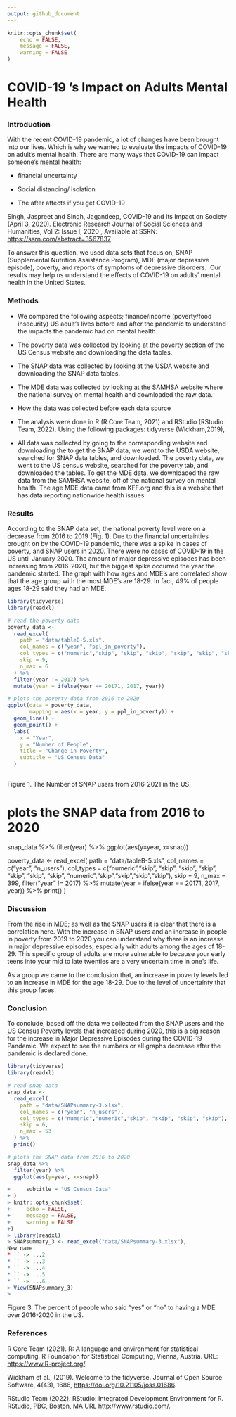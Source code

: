 ```yaml
---
output: github_document
---
```


```r
knitr::opts_chunk$set(
    echo = FALSE,
    message = FALSE,
    warning = FALSE
)
```

# COVID-19 's Impact on Adults Mental Health

### Introduction

With the recent COVID-19 pandemic, a lot of changes have been brought into our lives. Which is why we wanted to evaluate the impacts of COVID-19 on adult's mental health. There are many ways that COVID-19 can impact someone's mental health:

-   financial uncertainty

-   Social distancing/ isolation

-   The after affects if you get COVID-19

Singh, Jaspreet and Singh, Jagandeep, COVID-19 and Its Impact on Society (April 3, 2020). Electronic Research Journal of Social Sciences and Humanities, Vol 2: Issue I, 2020 , Available at SSRN: <https://ssrn.com/abstract=3567837>

To answer this question, we used data sets that focus on, SNAP (Supplemental Nutrition Assistance Program), MDE (major depressive episode), poverty, and reports of symptoms of depressive disorders.  Our results may help us understand the effects of COVID-19 on adults' mental health in the United States.

### Methods

-   We compared the following aspects; finance/income (poverty/food insecurity) US adult's lives before and after the pandemic to understand the impacts the pandemic had on mental health. 

-   The poverty data was collected by looking at the poverty section of the US Census website and downloading the data tables.

-   The SNAP data was collected by looking at the USDA website and downloading the SNAP data tables.

-   The MDE data was collected by looking at the SAMHSA website where the national survey on mental health and downloaded the raw data.

-   How the data was collected before each data source

-   The analysis were done in R (R Core Team, 2021) and RStudio (RStudio Team, 2022). Using the following packages: tidyverse (Wickham,2019),

-   All data was collected by going to the corresponding website and downloading the to get the SNAP data, we went to the USDA website, searched for SNAP data tables, and downloaded. The poverty data, we went to the US census website, searched for the poverty tab, and downloaded the tables. To get the MDE data, we downloaded the raw data from the SAMHSA website, off of the national survey on mental health. The age MDE data came from KFF.org and this is a website that has data reporting nationwide health issues.

### Results

According to the SNAP data set, the national poverty level were on a decrease from 2016 to 2019 (Fig. 1). Due to the financial uncertainties brought on by the COVID-19 pandemic, there was a spike in cases of poverty, and SNAP users in 2020. There were no cases of COVID-19 in the US until January 2020. The amount of major depressive episodes has been increasing from 2016-2020, but the biggest spike occurred the year the pandemic started. The graph with how ages and MDE's are correlated show that the age group with the most MDE's are 18-29. In fact, 49% of people ages 18-29 said they had an MDE.

```r

library(tidyverse)
library(readxl)

# read the poverty data
poverty_data <- 
  read_excel(
    path = "data/tableB-5.xls",
    col_names = c("year", "ppl_in_poverty"),
    col_types = c("numeric","skip", "skip", "skip", "skip", "skip", "skip", "skip", "numeric","skip","skip","skip","skip"),
    skip = 9,
    n_max = 6
  ) %>% 
  filter(year != 2017) %>% 
  mutate(year = ifelse(year == 20171, 2017, year))

# plots the poverty data from 2016 to 2020
ggplot(data = poverty_data, 
       mapping = aes(x = year, y = ppl_in_poverty)) +
  geom_line() + 
  geom_point() +
  labs(
    x = "Year",
    y = "Number of People",
    title = "Change in Poverty",
    subtitle = "US Census Data"
  )
 
```

Figure 1. The Number of SNAP users from 2016-2021 in the US.

# plots the SNAP data from 2016 to 2020
snap_data %>% 
  filter(year) %>% 
  ggplot(aes(y=year, x=snap))


poverty_data <-
  read_excel(
    path = "data/tableB-5.xls",
    col_names = c("year", "n_users"),
    col_types = c("numeric","skip", "skip", "skip", "skip", "skip", "skip", "skip", "numeric","skip","skip","skip","skip"),
skip = 9,
n_max = 399,
filter("year" != 2017) %>% 
  mutate(year = ifelse(year == 20171, 2017, year)) %>% 
  print()
)



### Discussion

From the rise in MDE; as well as the SNAP users it is clear that there is a correlation here. With the increase in SNAP users and an increase in people in poverty from 2019 to 2020 you can understand why there is an increase in major depressive episodes, especially with adults among the ages of 18-29. This specific group of adults are more vulnerable to because your early teens into your mid to late twenties are a very uncertain time in one's life.

As a group we came to the conclusion that, an increase in poverty levels led to an increase in MDE for the age 18-29. Due to the level of uncertainty that this group faces.

### Conclusion

To conclude, based off the data we collected from the SNAP users and the US Census Poverty levels that increased during 2020, this is a big reason for the increase in Major Depressive Episodes during the COVID-19 Pandemic. We expect to see the numbers or all graphs decrease after the pandemic is declared done.

```r
library(tidyverse)
library(readxl)

# read snap data
snap_data <- 
  read_excel(
    path = "data/SNAPsummary-3.xlsx",
    col_names = c("year", "n_users"),
    col_types = c("numeric","numeric","skip", "skip", "skip", "skip"),
    skip = 6,
    n_max = 53
  ) %>% 
  print()

# plots the SNAP data from 2016 to 2020
snap_data %>% 
  filter(year) %>% 
  ggplot(aes(y=year, x=snap))

+     subtitle = "US Census Data"
+ )
> knitr::opts_chunk$set(
+     echo = FALSE,
+     message = FALSE,
+     warning = FALSE
+)
> library(readxl)
> SNAPsummary_3 <- read_excel("data/SNAPsummary-3.xlsx"),
New name:
* `` -> ...2
* `` -> ...3
* `` -> ...4
* `` -> ...5
* `` -> ...6
> View(SNAPsummary_3)
> 
```

Figure 3. The percent of people who said "yes" or "no" to having a MDE over 2016-2020 in the US.

### References

R Core Team (2021). R: A language and environment for statistical computing. R Foundation for Statistical Computing, Vienna, Austria. URL: <https://www.R-project.org/>.

Wickham et al., (2019). Welcome to the tidyverse. Journal of Open Source Software, 4(43), 1686, <https://doi.org/10.21105/joss.01686>.

RStudio Team (2022). RStudio: Integrated Development Environment for R. RStudio, PBC, Boston, MA URL <http://www.rstudio.com/.>
